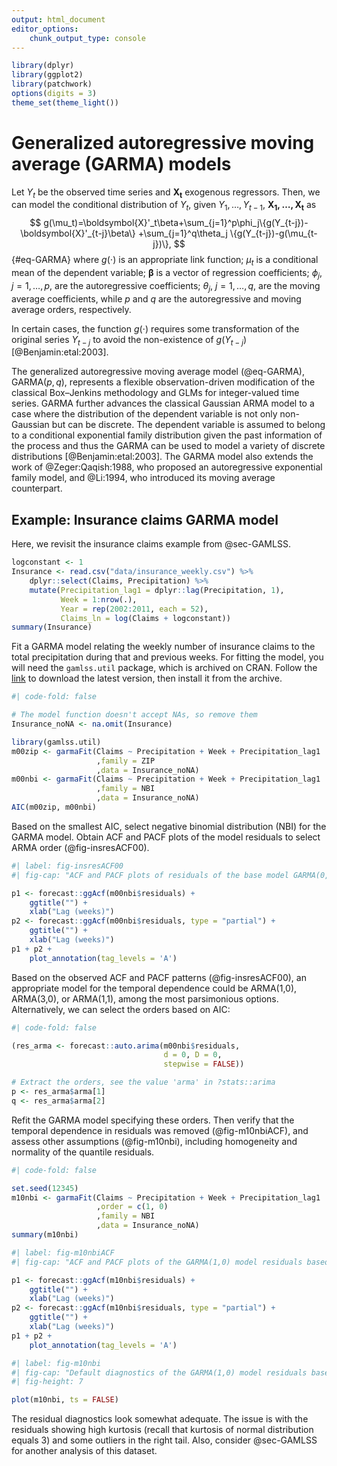 ```yaml
---
output: html_document
editor_options:
    chunk_output_type: console
---
```


```r
library(dplyr)
library(ggplot2)
library(patchwork)
options(digits = 3)
theme_set(theme_light())
```

# Generalized autoregressive moving average (GARMA) models {#sec-GARMA}

Let $Y_t$ be the observed time series and $\boldsymbol{X_t}$ exogenous regressors. 
Then, we can model the conditional distribution of $Y_t$, given $Y_1,\dots,Y_{t-1}$, $\boldsymbol{X_1,\dots,X_{t}}$ as
$$
g(\mu_t)=\boldsymbol{X}'_t\beta+\sum_{j=1}^p\phi_j\{g(Y_{t-j})- \boldsymbol{X}'_{t-j}\beta\}
+\sum_{j=1}^q\theta_j \{g(Y_{t-j})-g(\mu_{t-j})\},
$${#eq-GARMA}
where $g(\cdot)$ is an appropriate link function; $\mu_t$ is a conditional mean of the dependent variable; $\boldsymbol{\beta}$ is a vector of regression coefficients; $\phi_j$, $j=1,\dots, p$, are the autoregressive coefficients; $\theta_j$, $j=1,\dots,q$, are the moving average coefficients, while $p$ and $q$ are the autoregressive and moving average orders, respectively.

In certain cases, the function $g(\cdot)$ requires some transformation of the original series $Y_{t-j}$ to avoid the non-existence of $g(Y_{t-j})$ [@Benjamin:etal:2003].

The generalized autoregressive moving average model (@eq-GARMA), GARMA($p,q$), represents a flexible observation-driven modification of the classical Box--Jenkins methodology and GLMs for integer-valued time series. 
GARMA further advances the classical Gaussian ARMA model to a case where the distribution of the dependent variable is not only non-Gaussian but can be discrete. 
The dependent variable is assumed to belong to a conditional exponential family distribution given the past information of the process and thus the GARMA can be used to model a variety of discrete distributions [@Benjamin:etal:2003]. 
The GARMA model also extends the work of @Zeger:Qaqish:1988, who proposed an autoregressive exponential family model, and @Li:1994, who introduced its moving average counterpart.

:::{.callout-note icon=false}

## Example: Insurance claims GARMA model

Here, we revisit the insurance claims example from @sec-GAMLSS.

```r
logconstant <- 1
Insurance <- read.csv("data/insurance_weekly.csv") %>%
    dplyr::select(Claims, Precipitation) %>% 
    mutate(Precipitation_lag1 = dplyr::lag(Precipitation, 1),
           Week = 1:nrow(.),
           Year = rep(2002:2011, each = 52),
           Claims_ln = log(Claims + logconstant))
summary(Insurance)
```

Fit a GARMA model relating the weekly number of insurance claims to the total precipitation during that and previous weeks.
For fitting the model, you will need the `gamlss.util` package, which is archived on CRAN.
Follow the [link](https://cran.r-project.org/src/contrib/Archive/gamlss.util/) to download the latest version, then install it from the archive.

```r
#| code-fold: false

# The model function doesn't accept NAs, so remove them
Insurance_noNA <- na.omit(Insurance)

library(gamlss.util)
m00zip <- garmaFit(Claims ~ Precipitation + Week + Precipitation_lag1
                   ,family = ZIP
                   ,data = Insurance_noNA)
m00nbi <- garmaFit(Claims ~ Precipitation + Week + Precipitation_lag1
                   ,family = NBI
                   ,data = Insurance_noNA)
AIC(m00zip, m00nbi)
```

Based on the smallest AIC, select negative binomial distribution (NBI) for the GARMA model.
Obtain ACF and PACF plots of the model residuals to select ARMA order (@fig-insresACF00).

```r
#| label: fig-insresACF00
#| fig-cap: "ACF and PACF plots of residuals of the base model GARMA(0,0) based on NBI distribution."

p1 <- forecast::ggAcf(m00nbi$residuals) +
    ggtitle("") +
    xlab("Lag (weeks)")
p2 <- forecast::ggAcf(m00nbi$residuals, type = "partial") +
    ggtitle("") +
    xlab("Lag (weeks)")
p1 + p2 +
    plot_annotation(tag_levels = 'A')
```

Based on the observed ACF and PACF patterns (@fig-insresACF00), an appropriate model for the temporal dependence could be ARMA(1,0), ARMA(3,0), or ARMA(1,1), among the most parsimonious options.
Alternatively, we can select the orders based on AIC:

```r
#| code-fold: false

(res_arma <- forecast::auto.arima(m00nbi$residuals, 
                                  d = 0, D = 0, 
                                  stepwise = FALSE))

# Extract the orders, see the value 'arma' in ?stats::arima
p <- res_arma$arma[1]
q <- res_arma$arma[2]
```

Refit the GARMA model specifying these orders. 
Then verify that the temporal dependence in residuals was removed (@fig-m10nbiACF), and assess other assumptions (@fig-m10nbi), including homogeneity and normality of the quantile residuals.

```r
#| code-fold: false

set.seed(12345)
m10nbi <- garmaFit(Claims ~ Precipitation + Week + Precipitation_lag1
                   ,order = c(1, 0)
                   ,family = NBI
                   ,data = Insurance_noNA)
summary(m10nbi)
```

```r
#| label: fig-m10nbiACF
#| fig-cap: "ACF and PACF plots of the GARMA(1,0) model residuals based on NBI distribution."

p1 <- forecast::ggAcf(m10nbi$residuals) +
    ggtitle("") +
    xlab("Lag (weeks)")
p2 <- forecast::ggAcf(m10nbi$residuals, type = "partial") +
    ggtitle("") +
    xlab("Lag (weeks)")
p1 + p2 +
    plot_annotation(tag_levels = 'A')
```

```r
#| label: fig-m10nbi
#| fig-cap: "Default diagnostics of the GARMA(1,0) model residuals based on NBI distribution."
#| fig-height: 7

plot(m10nbi, ts = FALSE)
```

The residual diagnostics look somewhat adequate. 
The issue is with the residuals showing high kurtosis (recall that kurtosis of normal distribution equals 3) and some outliers in the right tail.
Also, consider @sec-GAMLSS for another analysis of this dataset.
:::

